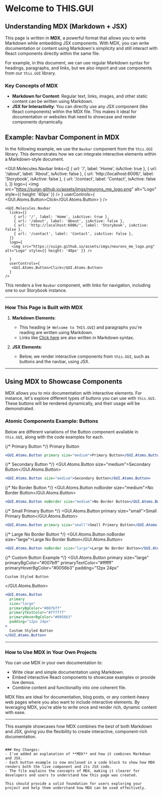 
# Welcome to THIS.GUI


## Understanding MDX (Markdown + JSX)

This page is written in **MDX**, a powerful format that allows you to write Markdown while embedding JSX components. With MDX, you can write documentation or content using Markdown's simplicity and still interact with React components directly within the same file.

For example, in this document, we can use regular Markdown syntax for headings, paragraphs, and links, but we also import and use components from our `this.GUI` library.

### Key Concepts of MDX

- **Markdown for Content**: Regular text, links, images, and other static content can be written using Markdown.
- **JSX for Interactivity**: You can directly use any JSX component (like React components) within the MDX file. This makes it ideal for documentation or websites that need to showcase and render components dynamically.

## Example: Navbar Component in MDX

In the following example, we use the `Navbar` component from the `this.GUI` library. This demonstrates how we can integrate interactive elements within a Markdown-style document.

<GUI.Molecules.Navbar
  links={[
    { url: '/', label: 'Home', isActive: true },
    { url: '/about', label: 'About', isActive: false },
    { url: 'http://localhost:6006/', label: 'Storybook', isActive: false },
    { url: '/contact', label: 'Contact', isActive: false },
  ]}
  logo={
    <img src="https://suign.github.io/assets/imgs/neurons_me_logo.png" alt="Logo" style={{ height: '40px' }} />
  }
  userControls={
    <GUI.Atoms.Button>Click</GUI.Atoms.Button>
  }
/>

```mdx
<GUI.Molecules.Navbar
  links={[
    { url: '/', label: 'Home', isActive: true },
    { url: '/about', label: 'About', isActive: false },
    { url: 'http://localhost:6006/', label: 'Storybook', isActive: false },
    { url: '/contact', label: 'Contact', isActive: false },
  ]}
  logo={
   <img src="https://suign.github.io/assets/imgs/neurons_me_logo.png" alt="Logo" style={{ height: '40px' }} />

  }
  userControls={
   <GUI.Atoms.Button>Click</GUI.Atoms.Button>
  }
/>
```

This renders a live `Navbar` component, with links for navigation, including one to our Storybook instance.

---

### How This Page is Built with MDX

1. **Markdown Elements**: 
    - This heading (`# Welcome to THIS.GUI`) and paragraphs you're reading are written using Markdown.
    - Links like [Click here](https://example.com) are also written in Markdown syntax.

2. **JSX Elements**: 
    - Below, we render interactive components from `this.GUI`, such as buttons and the navbar, using JSX.

---

## Using MDX to Showcase Components

MDX allows you to mix documentation with interactive elements. For instance, let's explore different types of buttons you can use with `this.GUI`. These buttons will be rendered dynamically, and their usage will be demonstrated.

### **Atomic Components Example: Buttons**

Below are different variations of the Button component available in `this.GUI`, along with the code examples for each.

<div>
  {/* Primary Button */}
  <GUI.Atoms.Button primary size="medium">Primary Button</GUI.Atoms.Button>

  ```jsx
  <GUI.Atoms.Button primary size="medium">Primary Button</GUI.Atoms.Button>
  ```

  {/* Secondary Button */}
  <GUI.Atoms.Button size="medium">Secondary Button</GUI.Atoms.Button>

  ```jsx
  <GUI.Atoms.Button size="medium">Secondary Button</GUI.Atoms.Button>
  ```

  {/* No Border Button */}
  <GUI.Atoms.Button noBorder size="medium">No Border Button</GUI.Atoms.Button>

  ```jsx
  <GUI.Atoms.Button noBorder size="medium">No Border Button</GUI.Atoms.Button>
  ```

  {/* Small Primary Button */}
  <GUI.Atoms.Button primary size="small">Small Primary Button</GUI.Atoms.Button>

  ```jsx
  <GUI.Atoms.Button primary size="small">Small Primary Button</GUI.Atoms.Button>
  ```

  {/* Large No Border Button */}
  <GUI.Atoms.Button noBorder size="large">Large No Border Button</GUI.Atoms.Button>

  ```jsx
  <GUI.Atoms.Button noBorder size="large">Large No Border Button</GUI.Atoms.Button>
  ```

  {/* Custom Button Example */}
  <GUI.Atoms.Button
    primary
    size="large"
    primaryBgColor="#007bff"
    primaryTextColor="#ffffff"
    primaryHoverBgColor="#0056b3"
    padding="12px 24px"
  >
    Custom Styled Button
  </GUI.Atoms.Button>

  ```jsx
  <GUI.Atoms.Button
    primary
    size="large"
    primaryBgColor="#007bff"
    primaryTextColor="#ffffff"
    primaryHoverBgColor="#0056b3"
    padding="12px 24px"
  >
    Custom Styled Button
  </GUI.Atoms.Button>
  ```
</div>

---

### How to Use MDX in Your Own Projects

You can use MDX in your own documentation to:

- Write clear and simple documentation using Markdown.
- Embed interactive React components to showcase examples or provide live demos.
- Combine content and functionality into one coherent file.

MDX files are ideal for documentation, blog posts, or any content-heavy web pages where you also want to include interactive elements. By leveraging MDX, you're able to write once and render rich, dynamic content with ease.

---

This example showcases how MDX combines the best of both Markdown and JSX, giving you the flexibility to create interactive, component-rich documentation.
```

### Key Changes:
- I've added an explanation of **MDX** and how it combines Markdown and JSX.
- Each button example is now enclosed in a code block to show how MDX renders both the live component and its JSX code.
- The file explains the concepts of MDX, making it clearer for developers and users to understand how this page was created. 

This should provide a solid foundation for users exploring your project and help them understand how MDX can be used effectively.